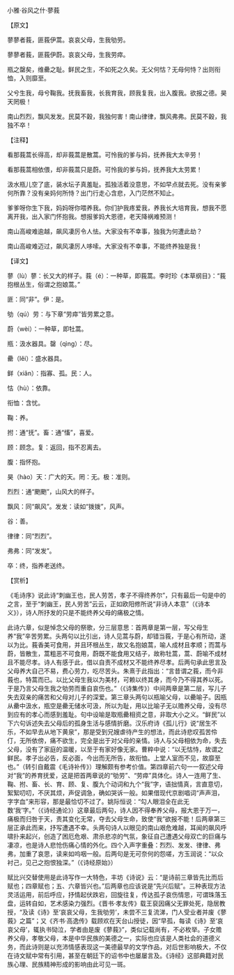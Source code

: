 

小雅·谷风之什·蓼莪

【原文】

蓼蓼者莪，匪莪伊蒿。哀哀父母，生我劬劳。

蓼蓼者莪，匪莪伊蔚。哀哀父母，生我劳瘁。

瓶之罄矣，维罍之耻。鲜民之生，不如死之久矣。无父何怙？无母何恃？出则衔恤，入则靡至。

父兮生我，母兮鞠我。抚我畜我，长我育我，顾我复我，出入腹我。欲报之德。昊天罔极！

南山烈烈，飘风发发。民莫不穀，我独何害！南山律律，飘风弗弗。民莫不穀，我独不卒！

【注释】

看那莪蒿长得高，却非莪蒿是散蒿。可怜我的爹与妈，抚养我大太辛劳！

看那莪蒿相依偎，却非莪蒿只是蔚。可怜我的爹与妈，抚养我大太劳累！

汲水瓶儿空了底，装水坛子真羞耻。孤独活着没意思，不如早点就去死。没有亲爹何所靠？没有亲妈何所恃？出门行走心含悲，入门茫然不知止。

爹爹呀你生下我，妈妈呀你喂养我。你们护我疼爱我，养我长大培育我，想我不愿离开我，出入家门怀抱我。想报爹妈大恩德，老天降祸难预测！

南山高峻难逾越，飙风凄厉令人怯。大家没有不幸事，独我为何遭此劫？

南山高峻难迈过，飙风凄厉人哆嗦。大家没有不幸事，不能终养独是我！

【译文】

蓼（lù）蓼：长又大的样子。莪（é）：一种草，即莪蒿。李时珍《本草纲目》：“莪抱根丛生，俗谓之抱娘蒿。”

匪：同“非”。伊：是。

劬（qú）劳：与下章“劳瘁”皆劳累之意。

蔚（wèi）：一种草，即牡蒿。

瓶：汲水器具。罄（qìng）：尽。

罍（lěi）：盛水器具。

鲜（xiǎn）：指寡、孤。民：人。

怙（hù）：依靠。

衔恤：含忧。

鞠：养。

拊：通“抚”。畜：通“慉”，喜爱。

顾：顾念。复：返回，指不忍离去。

腹：指怀抱。

昊（hào）天：广大的天。罔：无。极：准则。

烈烈：通“颲颲”，山风大的样子。

飘风：同“飙风”。发发：读如“拨拨”，风声。

谷：善。

律律：同“烈烈”。

弗弗：同“发发”。

卒：终，指养老送终。

【赏析】

《毛诗序》说此诗“刺幽王也，民人劳苦，孝子不得终养尔”，只有最后一句是中的之言，至于“刺幽王，民人劳苦”云云，正如欧阳修所说“非诗人本意”（《诗本义》），诗人所抒发的只是不能终养父母的痛极之情。

此诗六章，似是悼念父母的祭歌，分三层意思：首两章是第一层，写父母生养“我”辛苦劳累。头两句以比引出，诗人见蒿与蔚，却错当莪，于是心有所动，遂以为比。莪香美可食用，并且环根丛生，故又名抱娘蒿，喻人成材且孝顺；而蒿与蔚，皆散生，蒿粗恶不可食用，蔚既不能食用又结子，故称牡蒿，蒿、蔚喻不成材且不能尽孝。诗人有感于此，借以自责不成材又不能终养尽孝。后两句承此思言及父母养大自己不易，费心劳力，吃尽苦头。朱熹于此指出：“言昔谓之莪，而今非莪也，特蒿而已。以比父母生我以为美材，可赖以终其身，而今乃不得其养以死。于是乃言父母生我之劬劳而重自哀伤也。”（《诗集传》）中间两章是第二层，写儿子失去双亲的痛苦和父母对儿子的深爱。第三章头两句以瓶喻父母，以罍喻子。因瓶从罍中汲水，瓶空是罍无储水可汲，所以为耻，用以比喻子无以赡养父母，没有尽到应有的孝心而感到羞耻。句中设喻是取瓶罍相资之意，非取大小之义。“鲜民”以下六句诉述失去父母后的孤身生活与感情折磨。汉乐府诗《孤儿行》说“居生不乐，不如早去从地下黄泉”，那是受到兄嫂虐待产生的想法，而此诗悲叹孤苦伶仃，无所依傍，痛不欲生，完全是出于对父母的亲情。诗人与父母相依为命，失去父母，没有了家庭的温暖，以至于有家好像无家。曹粹中说：“以无怙恃，故谓之鲜民。孝子出必告，反必面，今出而无所告，故衔恤。上堂人室而不见，故靡至也。”（转引自戴震《毛诗补传》）理解颇有参考价值。第四章前六句一一叙述父母对“我”的养育抚爱，这是把首两章说的“劬劳”、“劳瘁”具体化。诗人一连用了生、鞠、拊、畜、长、育、顾、复、腹九个动词和九个“我”字，语拙情真，言直意切，絮絮叨叨，不厌其烦，声促调急，确如哭诉一般。如果借现代京剧唱词“声声泪，字字血”来形容，那是最恰切不过了。姚际恒说：“勾人眼泪全在此无数‘我’字。”（《诗经通论》）这章最后两句，诗人因不得奉养父母，报大恩于万一，痛极而归咎于天，责其变化无常，夺去父母生命，致使“我”欲报不能！后两章第三层正承此而来，抒写遭遇不幸。头两句诗人以眼见的南山艰危难越，耳闻的飙风呼啸扑来起兴，创造了困厄危艰、肃杀悲凉的气氛，象征自己遭遇父母双亡的巨痛与凄凉，也是诗人悲怆伤痛心情的外化。四个入声字重叠：烈烈、发发、律律、弗弗，加重了哀思，读来如呜咽一般。后两句是无可奈何的怨嗟，方玉润说：“以众衬己，见己之抱恨独深。”（《诗经原始》）

赋比兴交替使用是此诗写作一大特色，丰坊《诗说》云：“是诗前三章皆先比而后赋也；四章赋也；五、六章皆兴也。”后两章也应该说是“先兴后赋”。三种表现方法灵活运用，前后呼应，抒情起伏跌宕，回旋往复，传达孤子哀伤情思，可谓珠落玉盘，运转自如，艺术感染力强烈。《晋书·孝友传》载王裒因痛父无罪处死，隐居教授，“及读《诗》至‘哀哀父母，生我劬劳’，未尝不三复流涕，门人受业者并废《蓼莪》之篇”；又《齐书·高逸传》载顾欢在天台山授徒，因“早孤，每读《诗》至‘哀哀父母’，辄执书恸泣，学者由是废《蓼莪》”，类似记载尚有，不必枚举。子女赡养父母，孝敬父母，本是中华民族的美德之一，实际也应该是人类社会的道德义务，而此诗则是以充沛情感表现这一美德最早的文学作品，对后世影响极大，不仅在诗文赋中常有引用，甚至在朝廷下的诏书中也屡屡言及。《诗经》这部典籍对民族心理、民族精神形成的影响由此可见一斑。

